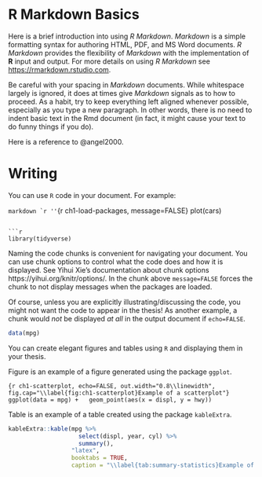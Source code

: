 <!--
This is for including Chapter 1.  Notice that it's also good practice to name your chunk.  This will help you debug potential issues as you knit.  The chunk above is called intro and the one below is called chapter1.  Feel free to change the name of the Rmd file as you wish, but don't forget to change it here from chap1.Rmd.
-->

<!--
The {#rmd-basics} text after the chapter declaration will allow us to link throughout the document back to the beginning of Chapter 1.  These labels will automatically be generated (if not specified) by changing the spaces to hyphens and capital letters to lowercase.  Look for the reference to this label at the beginning of Chapter 2.
-->

# R Markdown Basics {#rmd-basics}

Here is a brief introduction into using _R Markdown_. _Markdown_ is a simple formatting syntax for authoring HTML, PDF, and MS Word documents. _R Markdown_ provides the flexibility of _Markdown_ with the implementation of **R** input and output.  For more details on using _R Markdown_ see <https://rmarkdown.rstudio.com>.  

Be careful with your spacing in _Markdown_ documents.  While whitespace largely is ignored, it does at times give _Markdown_ signals as to how to proceed. As a habit, try to keep everything left aligned whenever possible, especially as you type a new paragraph. In other words, there is no need to indent basic text in the Rmd document (in fact, it might cause your text to do funny things if you do).

Here is a reference to @angel2000.

# Writing

You can use `R` code in your document. For example:

````markdown
`r ''````{r ch1-load-packages, message=FALSE}
plot(cars)
```

```r
library(tidyverse)
```

Naming the code chunks is convenient for navigating your document. You can use chunk options to control what the code does and how it is displayed. See Yihui Xie's documentation about chunk options https://yihui.org/knitr/options/. In the chunk above `message=FALSE` forces the chunk to not display messages when the packages are loaded.

Of course, unless you are explicitly illustrating/discussing the code, you might not want the code to appear in the thesis! As another example, a chunk would _not_ be displayed _at all_ in the output document if `echo=FALSE`.

```r
data(mpg)
```

You can create elegant figures and tables using `R` and displaying them in your thesis.

Figure \ref{fig:ch1-scatterplot} is an example of a figure generated using the package `ggplot`.

```{r ch1-scatterplot, echo=FALSE, out.width="0.8\\linewidth", fig.cap="\\label{fig:ch1-scatterplot}Example of a scatterplot"}
ggplot(data = mpg) +
  geom_point(aes(x = displ, y = hwy))
```

Table \ref{tab:summary-statistics} is an example of a table created using the package `kableExtra`.

```r
kableExtra::kable(mpg %>%
                    select(displ, year, cyl) %>%
                    summary(),
                  "latex",
                  booktabs = TRUE,
                  caption = "\\label{tab:summary-statistics}Example of a table with summary statistics")
```


